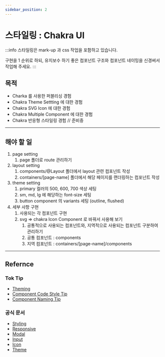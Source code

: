 ```yaml
---
sidebar_position: 2
---
```


# 스타일링 : Chakra UI

:::info 
스타일링은 mark-up 과 css 작업을 포함하고 있습니다.

구현을 1 순위로 하되, 유지보수 하기 좋은 컴포넌트 구조와 컴포넌트 네이밍을 신경써서 작업해 주세요.
:::

## **목적**

- Charka 를 사용한 퍼블리싱 경험
- Chakra Theme Settting 에 대한 경험
- Chakra SVG Icon 에 대한 경험
- Chakra Multiple Component 에 대한 경험
- Chakra 반응형 스타일링 경험 // 준비중

---

## **해야 할 일**

1. page setting
   1. page 폴더로 route 관리하기
2. layout setting
   1. components/@Layout 폴더에서 layout 관련 컴포넌트 작성
   2. containers/\[page-name] 폴더에서 해당 페이지를 랜더링하는 컴포넌트 작성
3. theme setting
   1. primary 컬러의 500, 600, 700 색상 세팅
   2. sm, md, lg 에 해당하는 font-size 세팅
   3. button component 의 variants 세팅 (outline, flushed)
4. 세부 사항 구현
   1. 사용되는 각 컴포넌트 구현
   2. svg ⇒ chakra Icon Component 로 바꿔서 사용해 보기
      1. 공통적으로 사용되는 컴포넌트와, 지역적으로 사용되는 컴포넌트 구분하여 관리하기
      2. 공통 컴포넌트 : components
      3. 지역 컴포넌트 : containers/\[page-name]/components

---

## Refernce

### Tok Tip

- [Theming](https://toktokhan.gitbook.io/docs/basic-guides/foundation)
- [Component Code Style Tip](https://toktokhan.gitbook.io/docs/basic-guides/convention/code-style/tip#component)
- [Component Naming Tip](https://toktokhan.gitbook.io/docs/basic-guides/convention/naming/tip#component)

### 공식 문서

- [Styling](https://chakra-ui.com/docs/styled-system/style-props)
- [Responsive](https://chakra-ui.com/docs/styled-system/responsive-styles)
- [Modal](https://chakra-ui.com/docs/components/modal/usage)
- [Input](https://chakra-ui.com/docs/components/input/usage)
- [Icon](https://chakra-ui.com/docs/components/icon)
- [Theme](https://chakra-ui.com/docs/styled-system/theme)

###
